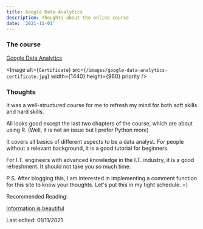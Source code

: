 ```yaml
---
title: Google Data Analytics
description: Thoughts about the online course
date: '2021-11-01'
---
```


### The course

[Google Data Analytics](https://www.coursera.org/professional-certificates/google-data-analytics)


<Image
  alt={`Certificate`}
  src={`/images/google-data-analytics-certificate.jpg`}
  width={1440}
  height={960}
  priority 
/>

### Thoughts

It was a well-structured course for me to refresh my mind for both soft skills and hard skills.

All looks good except the last two chapters of the course, which are about using R. (Well, it is not an issue but I prefer Python more)

It covers all basics of different aspects to be a data analyst. For people without a relevant background, it is a good tutorial for beginners.

For I.T. engineers with advanced knowledge in the I.T. industry, it is a good refreshment. It should not take you so much time.


P.S. After blogging this, I am interested in implementing a comment function for this site to know your thoughts. Let's put this in my tight schedule.  =)

Recommended Reading:

[Information is beautiful](https://informationisbeautiful.net/)

Last edited: 01/11/2021